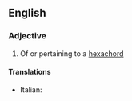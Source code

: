 ==English==

===Adjective===
{{en-adj|-}}

#{{music}} Of or pertaining to a [[hexachord]]

====Translations====
{{trans-top|hexachordal}}
*Italian: {{t|it|esacordale}}
{{trans-mid}}

{{trans-bottom}}